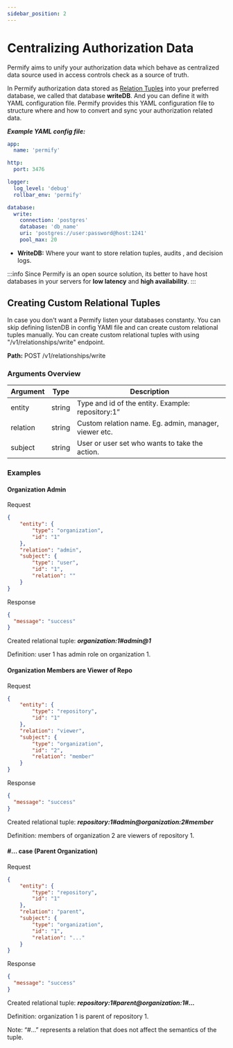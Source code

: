 ```yaml
---
sidebar_position: 2
---
```


# Centralizing Authorization Data

Permify aims to unify your authorization data which behave as centralized data source used in access controls check 
as a source of truth. 

In Permify authorization data stored as [Relation Tuples] into your preferred database,
we called that database **writeDB**. And you can define it with YAML configuration file. 
Permify provides this YAML configuration file to structure where and how to convert and sync your authorization related data.

[relation tuples]: /docs/relational-tuples

***Example YAML config file:***

```yaml
app:
  name: 'permify'

http:
  port: 3476

logger:
  log_level: 'debug'
  rollbar_env: 'permify'

database:
  write:
    connection: 'postgres'
    database: 'db_name'
    uri: 'postgres://user:password@host:1241'
    pool_max: 20
```

- **WriteDB:** Where your want to store relation tuples, audits , and decision logs.

:::info
Since Permify is an open 
source solution, its better to have host databases in your servers for **low latency** and **high availability**.
:::

## Creating Custom Relational Tuples

In case you don't want a Permify listen your databases constanty. You can skip defining listenDB in config YAMl file and can create custom relational tuples manually. You can create custom relational tuples with using "/v1/relationships/write" endpoint.

**Path:** POST /v1/relationships/write

### Arguments Overview

| Argument | Type |  Description |
|-------------------|---------|-------------|
| entity | string | Type and id of the entity. Example: repository:1”|
| relation | string |  Custom relation name. Eg. admin, manager, viewer etc. |
| subject | string |  User or user set who wants to take the action. |

### Examples 

#### **Organization Admin**

Request

```json
{
    "entity": {
        "type": "organization",
        "id": "1"
    },
    "relation": "admin",
    "subject": {
        "type": "user",
        "id": "1",
        "relation": ""
    }
}
```

Response

```json
{
  "message": "success"
}
```

Created relational tuple: ***organization:1#admin@1***

Definition: user 1 has admin role on organization 1.

#### **Organization Members are Viewer of Repo** 

Request

```json
{
    "entity": {
        "type": "repository",
        "id": "1"
    },
    "relation": "viewer",
    "subject": {
        "type": "organization",
        "id": "2",
        "relation": "member"
    }
}
```

Response

```json
{
  "message": "success"
}
```

Created relational tuple: ***repository:1#admin@organization:2#member***

Definition: members of organization 2 are viewers of repository 1.

#### **#... case (Parent Organization)**

Request

```json
{
    "entity": {
        "type": "repository",
        "id": "1"
    },
    "relation": "parent",
    "subject": {
        "type": "organization",
        "id": "1",
        "relation": "..."
    }
}
```

Response

```json
{
  "message": "success"
}
```

Created relational tuple: ***repository:1#parent@organization:1#…***

Definition: organization 1 is parent of repository 1.

Note: “#...” represents a relation that does not affect the semantics of the tuple.